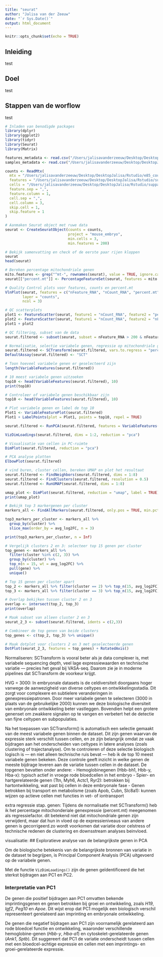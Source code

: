 ```yaml
---
title: "seurat"
author: "Jalisa van der Zeeuw"
date: "`r Sys.Date()`"
output: html_document
---
```


```r
knitr::opts_chunk$set(echo = TRUE)
```

## Inleiding
test

## Doel
test

## Stappen van de worflow
test


```r
# Inladen van benodigde packages
library(dplyr)
library(ggplot2)
library(tidyr)
library(Seurat)
library(Matrix)
```

```r
features_metadata <- read.csv("/Users/jalisavanderzeeuw/Desktop/DesktopJalisa/Rstudio/suppa2/seurat/data/e85_feature_metadata.csv.gz")
samples_metadata <- read.csv("/Users/jalisavanderzeeuw/Desktop/DesktopJalisa/Rstudio/suppa2/seurat/data/e85_sample_metadata.csv")

```

```r
counts <- ReadMtx(
  mtx = "/Users/jalisavanderzeeuw/Desktop/DesktopJalisa/Rstudio/e85_count_matrix.mtx.gz",                 
  features = "/Users/jalisavanderzeeuw/Desktop/DesktopJalisa/Rstudio/suppa2/seurat/data/e85_feature_metadata.csv.gz",          
  cells = "/Users/jalisavanderzeeuw/Desktop/DesktopJalisa/Rstudio/suppa2/seurat/data/e85_sample_metadata.csv",
  feature.sep = ",",
  feature.column = 1,
  cell.sep = ",",
  cell.column = 3,
  skip.cell = 1,
  skip.feature = 1
)

```

```r
# Aanmaken Seurat object met ruwe data
seurat <- CreateSeuratObject(counts = counts,
                             project = "mouse_embryo",
                             min.cells = 3,
                             min.features = 200)

# Bekijk samenvatting en check of de eerste paar rijen kloppen
seurat
head(seurat)
```

```r
# Bereken percentage mitochondriale genen
mito.features <- grep("^mt-", rownames(seurat), value = TRUE, ignore.case = TRUE)
seurat[["percent.mt"]] <- PercentageFeatureSet(seurat, features = mito.features)
```

```r
# Quality Control plots voor features, counts en percent.mt
VlnPlot(seurat, features = c("nFeature_RNA", "nCount_RNA", "percent.mt"),
        layer = "counts",
        ncol = 3)
```

```r
# QC scatterplots
plot1 <- FeatureScatter(seurat, feature1 = "nCount_RNA", feature2 = "percent.mt")
plot2 <- FeatureScatter(seurat, feature1 = "nCount_RNA", feature2 = "nFeature_RNA")
plot1 + plot2
```

```r
# QC filtering, subset van de data
seurat.filtered <- subset(seurat, subset = nFeature_RNA > 200 & nFeature_RNA < 2500 & percent.mt < 6)
```

```r
# Normalisatie, selectie variabele genen, regressie op mitochondriale genexpressie & dataschaling
seurat.filtered <- SCTransform(seurat.filtered, vars.to.regress = "percent.mt", verbose = FALSE)
DefaultAssay(seurat.filtered) <- "SCT"
```

```r
# Toon hoeveel variabele genen er geselecteerd zijn
length(VariableFeatures(seurat.filtered))

# 10 meest variabele genen uitzoeken 
top10 <- head(VariableFeatures(seurat.filtered), 10)
print(top10)
```

```r
# Controleer of variabele genen beschikbaar zijn
top10 <- head(VariableFeatures(seurat.filtered), 10)

# Plot variabele genen en label de top 10
Plot1 <- VariableFeaturePlot(seurat.filtered) 
Plot1 + LabelPoints(plot = Plot1, points = top10, repel = TRUE)
```

```r
seurat.filtered <- RunPCA(seurat.filtered, features = VariableFeatures(seurat.filtered))
```

```r
VizDimLoadings(seurat.filtered, dims = 1:2, reduction = "pca")
```

```r
# Visualisatie van cellen in PC-ruimte
DimPlot(seurat.filtered, reduction = "pca")
```

```r
# PCA analyse plotten
ElbowPlot(seurat.filtered)
```

```r
# vind buren, cluster cellen, bereken UMAP en plot het resultaat
seurat.filtered <- FindNeighbors(seurat.filtered, dims = 1:8)
seurat.filtered <- FindClusters(seurat.filtered, resolution = 0.5)
seurat.filtered <- RunUMAP(seurat.filtered, dims = 1:8)

umap_plot <- DimPlot(seurat.filtered, reduction = "umap", label = TRUE)
print(umap_plot)
```

```r
# Bekijk top 3 markergenen per cluster
markers_all <- FindAllMarkers(seurat.filtered, only.pos = TRUE, min.pct = 0.25, logfc.threshold = 0.25)

top3_markers_per_cluster <- markers_all %>%
  group_by(cluster) %>%
  slice_max(order_by = avg_log2FC, n = 3)

print(top3_markers_per_cluster, n = Inf)
```

```r
# Vergelijk clusters 2 en 3: selecteer top 15 genen per cluster
top_genen <- markers_all %>%
  filter(cluster %in% c(2, 3)) %>%
  group_by(cluster) %>%
  top_n(n = 15, wt = avg_log2FC) %>%
  pull(gene) %>%
  unique()
```

```r
# Top 15 genen per cluster apart
top_2 <- markers_all %>% filter(cluster == 2) %>% top_n(15, avg_log2FC) %>% pull(gene)
top_3 <- markers_all %>% filter(cluster == 3) %>% top_n(15, avg_log2FC) %>% pull(gene)

# Overlap bekijken tussen cluster 2 en 3
overlap <- intersect(top_2, top_3)
print(overlap)
```

```r
# Maak subset van alleen cluster 2 en 3
seurat_2_3 <- subset(seurat.filtered, idents = c(2,3))

# Combineer de top genen van beide clusters
top_genes <- c(top_2, top_3) %>% unique()
```

```r
# Maak dotplot voor clusters 2 en 3 met geselecteerde genen
DotPlot(seurat_2_3, features = top_genes) + RotatedAxis()
```




Normaliseren: SCTransform is vooral beter als je data complexer is, met variabele sequencing depth, veel lage expressiewaarden en technische variatie — precies het geval bij VASA-seq. Daarom zie je in moderne pipelines dat SCTransform de voorkeur krijgt.

HVG = 3000: In embryonale datasets is de celdiversiteit doorgaans hoger vanwege de aanwezigheid van diverse celtypes en ontwikkelingsstadia. Dit zorgt voor complexere en subtielere veranderingen in genexpressiepatronen. Door meer variabele genen te selecteren (3000 in plaats van de gebruikelijke 2000) kunnen we deze biologische diversiteit van embryonale ontwikkeling beter vastleggen. Bovendien helpt een grotere genenset om zwakkere signalen op te vangen en verbetert het de detectie van fijne celtypen en subpopulaties.

Na het toepassen van SCTransform() is automatisch een selectie gemaakt van de meest variabele genen binnen de dataset. Dit zijn genen waarvan de expressie sterk verschilt tussen cellen, en ze zijn belangrijk omdat ze vaak bijdragen aan het onderscheiden van celtypes in latere analyses (zoals clustering of trajectanalyse).
Om te controleren of deze selectie biologisch logisch is — en niet alleen technische ruis bevat — heb ik de top 10 meest variabele genen bekeken. Deze controle geeft inzicht in welke genen de meeste bijdrage leveren aan de variatie tussen cellen in de dataset.
De topgenen bevatten onder andere:
- Hemoglobinegenen (Hbb-bh1, Hbb-y, Hba-x): typisch actief in vroege rode bloedcellen in het embryo
- Spier- en hartgerelateerde genen (Ttn, Myh6, Actc1, Ryr2): betrokken bij hartontwikkeling, wat past bij cellen in deze embryonale fase
- Genen betrokken bij transport en metabolisme (zoals Apob, Cubn, Slc8a1): kunnen wijzen op actieve cellen met functies in vet- of iontransport

extra regressie stap. genen:
Tijdens de normalisatie met SCTransform() heb ik het percentage mitochonderiale genexpressie (percent.mt) meegenomen als regressiefactor. dit betekend niet dat mitochondriale genen zijn verwijderd, maar dat hun in vloed op de expressieniveaus van andere genen is gecorrigeerd.zo wordt voorkomen dat variatie door celstress of technische redenen de clustering en downsstream analyses beinvloed. 

visualisatie:
## Exploratieve analyse van de belangrijkste genen in PCA

Om de biologische betekenis van de belangrijkste bronnen van variatie in de dataset te begrijpen, is Principal Component Analysis (PCA) uitgevoerd op de variabele genen.

Met de functie `VizDimLoadings()` zijn de genen geïdentificeerd die het sterkst bijdragen aan PC1 en PC2. 

### Interpretatie van PC1

De genen die positief bijdragen aan PC1 omvatten bekende imprintingsgenen en genen betrokken bij groei en ontwikkeling, zoals *H19*, *Igf2*, *Peg10* en *Apoe*. Dit wijst erop dat PC1 mogelijk een biologisch verschil representeert gerelateerd aan imprinting en embryonale ontwikkeling.

De genen die negatief bijdragen aan PC1 zijn voornamelijk gerelateerd aan rode bloedcel functie en ontwikkeling, waaronder verschillende hemoglobine-genen (*Hbb-y*, *Hba-a1*) en cytoskelet-gerelateerde genen (*Ank1*, *Sptb*). Dit suggereert dat PC1 de variatie onderscheidt tussen cellen met een bloedcel-achtige expressie en cellen met een imprintings- en groei-gerelateerde expressie.




